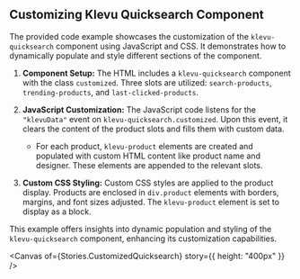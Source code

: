 
<Meta title="Apps/Quicksearch/Examples/Customized" />

## Customizing Klevu Quicksearch Component

The provided code example showcases the customization of the `klevu-quicksearch` component using JavaScript and CSS. It
demonstrates how to dynamically populate and style different sections of the component.

1. **Component Setup:** The HTML includes a `klevu-quicksearch` component with the class `customized`. Three slots are
   utilized: `search-products`, `trending-products`, and `last-clicked-products`.

2. **JavaScript Customization:** The JavaScript code listens for the `"klevuData"` event on
   `klevu-quicksearch.customized`. Upon this event, it clears the content of the product slots and fills them with
   custom data.

   - For each product, `klevu-product` elements are created and populated with custom HTML content like product name and
     designer. These elements are appended to the relevant slots.

3. **Custom CSS Styling:** Custom CSS styles are applied to the product display. Products are enclosed in `div.product`
   elements with borders, margins, and font sizes adjusted. The `klevu-product` element is set to display as a block.

This example offers insights into dynamic population and styling of the `klevu-quicksearch` component, enhancing its
customization capabilities.

<Canvas of={Stories.CustomizedQuicksearch} story={{ height: "400px" }} />
